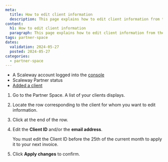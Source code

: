 ```yaml
---
meta:
  title: How to edit client information
  description: This page explains how to edit client information from the Partner Space.
content:
  h1: How to edit client information
  paragraph: This page explains how to edit client information from the Partner Space.
tags: partner-space 
dates:
  validation: 2024-05-27
  posted: 2024-05-27
categories:
  - partner-space
---
```


<Macro id="requirements" />

- A Scaleway account logged into the [console](https://console.scaleway.com/)
- Scaleway Partner status
- [Added a client](/partners/partner-space/how-to/add-client/)

1. Go to the Partner Space. A list of your clients displays. 
2. Locate the row corresponding to the client for whom you want to edit information.  
2. Click <Icon name="more" /> at the end of the row.
3. Edit the **Client ID** and/or the **email address**. 

    <Message type="note">
     You must edit the Client ID before the 25th of the current month to apply it to your next invoice.
    </Message>
4. Click **Apply changes** to confirm. 